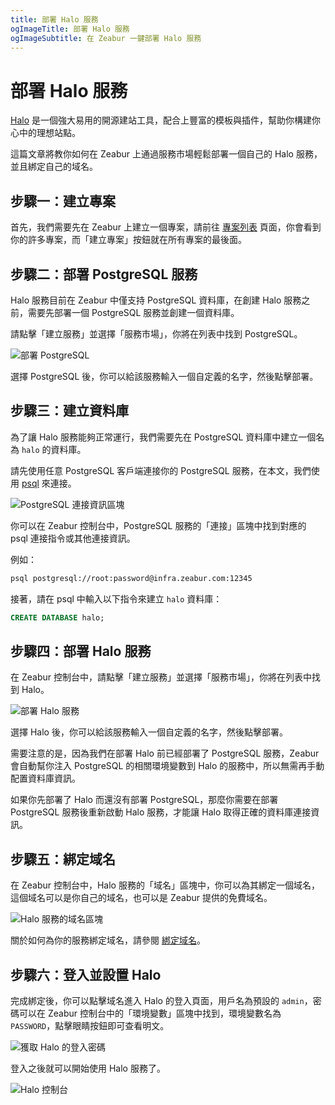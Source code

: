```yaml
---
title: 部署 Halo 服務
ogImageTitle: 部署 Halo 服務
ogImageSubtitle: 在 Zeabur 一鍵部署 Halo 服務
---
```



# 部署 Halo 服務

[Halo](https://halo.run/) 是一個強大易用的開源建站工具，配合上豐富的模板與插件，幫助你構建你心中的理想站點。

這篇文章將教你如何在 Zeabur 上通過服務市場輕鬆部署一個自己的 Halo 服務，並且綁定自己的域名。

## 步驟一：建立專案

首先，我們需要先在 Zeabur 上建立一個專案，請前往 [專案列表](https://dash.zeabur.com/projects) 頁面，你會看到你的許多專案，而「建立專案」按鈕就在所有專案的最後面。

## 步驟二：部署 PostgreSQL 服務

Halo 服務目前在 Zeabur 中僅支持 PostgreSQL 資料庫，在創建 Halo 服務之前，需要先部署一個 PostgreSQL 服務並創建一個資料庫。

請點擊「建立服務」並選擇「服務市場」，你將在列表中找到 PostgreSQL。

![部署 PostgreSQL](/marketplace/halo/deploy-postgresql.zh-TW.png)

選擇 PostgreSQL 後，你可以給該服務輸入一個自定義的名字，然後點擊部署。

## 步驟三：建立資料庫

為了讓 Halo 服務能夠正常運行，我們需要先在 PostgreSQL 資料庫中建立一個名為 `halo` 的資料庫。

請先使用任意 PostgreSQL 客戶端連接你的 PostgreSQL 服務，在本文，我們使用 [psql](https://www.postgresql.org/docs/9.1/app-psql.html) 來連接。

![PostgreSQL 連接資訊區塊](/marketplace/halo/postgre-connect.zh-TW.png)

你可以在 Zeabur 控制台中，PostgreSQL 服務的「連接」區塊中找到對應的 psql 連接指令或其他連接資訊。

例如：

```bash
psql postgresql://root:password@infra.zeabur.com:12345
```

接著，請在 psql 中輸入以下指令來建立 `halo` 資料庫：

```sql
CREATE DATABASE halo;
```

## 步驟四：部署 Halo 服務

在 Zeabur 控制台中，請點擊「建立服務」並選擇「服務市場」，你將在列表中找到 Halo。

![部署 Halo 服務](/marketplace/halo/deploy-halo.zh-TW.png)

選擇 Halo 後，你可以給該服務輸入一個自定義的名字，然後點擊部署。

<Callout>
需要注意的是，因為我們在部署 Halo 前已經部署了 PostgreSQL 服務，Zeabur
會自動幫你注入 PostgreSQL 的相關環境變數到 Halo
的服務中，所以無需再手動配置資料庫資訊。

如果你先部署了 Halo 而還沒有部署 PostgreSQL，那麼你需要在部署 PostgreSQL
服務後重新啟動 Halo 服務，才能讓 Halo 取得正確的資料庫連接資訊。

</Callout>

## 步驟五：綁定域名

在 Zeabur 控制台中，Halo 服務的「域名」區塊中，你可以為其綁定一個域名，這個域名可以是你自己的域名，也可以是 Zeabur 提供的免費域名。

![Halo 服務的域名區塊](/marketplace/halo/halo-domain.zh-TW.png)

關於如何為你的服務綁定域名，請參閱 [綁定域名](../deploy/domain-binding)。

## 步驟六：登入並設置 Halo

完成綁定後，你可以點擊域名進入 Halo 的登入頁面，用戶名為預設的 `admin`，密碼可以在 Zeabur 控制台中的「環境變數」區塊中找到，環境變數名為 `PASSWORD`，點擊眼睛按鈕即可查看明文。

![獲取 Halo 的登入密碼](/marketplace/halo/halo-password.zh-TW.png)

登入之後就可以開始使用 Halo 服務了。

![Halo 控制台](/marketplace/halo/halo-console.zh-TW.png)
